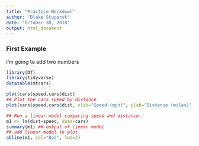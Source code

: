 ```yaml
---
title: "Practice Markdown"
author: "Blake Stuparyk"
date: "October 30, 2018"
output: html_document
---
```


### First Example

I'm going to add two numbers
```r
library(DT)
library(tidyverse)
datatable(mtcars)

plot(cars$speed,cars$dist)
## Plot the cars speed by distance
plot(cars$speed,cars$dist, xlab="Speed (mph)", ylab="Distance (miles)", pch=19, cex=1.3, cex.axis=1.3, cex.lab=1.5)

## Run a linear model comparing speed and distance
m1 <- lm(dist~speed, data=cars)
summary(m1) ## output of linear model
## add linear model to plot
abline(m1, col="Red", lwd=2)
```